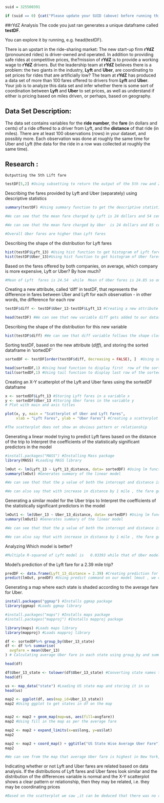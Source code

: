 ```{r}
suid = 325500391
```

```{r}
if (suid == 0) {cat("Please update your SUID (above) before running this code.")} else {cat(paste("Lyft/Uber Fare Comparison Study Number:",suid,"\n")); set.seed(suid); grp1id <- paste("Lyft",substr(as.hexmode(suid),1,2),sep="_"); grp2id <- paste("Uber",substr(as.hexmode(suid),1,2),sep="_"); ssize <- floor(runif(n=1,min=100,max=140)); driver <- 1:ssize; base <-round(rnorm(n=ssize,mean=25,sd=5), digits=2);lyft <- round(rowMeans(cbind(base, runif(ssize,min=15,max=35))),digits=2);if ((suid %% 2)==1) {uber <- round(rowMeans(cbind(base, runif(ssize,min=10,max=40))),digits=2) } else { uber <- round(rowMeans(cbind( base + rexp(n=ssize,rate=0.25), rnorm(n=ssize,mean=25,sd=5))),digits=2)}; testDF <- data.frame(driver,lyft,uber);cat(paste("Sample size for this study:",ssize)); t1 <- testDF[,3] + 0.25*rnorm(n=ssize, (mean(testDF[,3])),sd=5);t <-testDF[,2] + 1.1*rnorm(n=ssize,mean(testDF[,2]),sd=20); t[ t < 0] <- 0;t1[ t1 < 0] <- 0;testDF <- data.frame(driver,lyft,uber, t, t1);if ((suid %% 2)==1) {states <- c("New York", "Texas", "Texas", "Florida")}else {states <- c("California", "California","Texas", "Georgia") }; testDF$tmp1 <- sample(states, nrow(testDF), replace=TRUE); testDF$tmp2 <- testDF$tmp1;rm(states);names(testDF)[2]<-grp1id; names(testDF)[3]<-grp2id;names(testDF)[5]<-paste0(grp2id, "_distance");names(testDF)[4]<-paste0(grp1id, "_distance");names(testDF)[7]<-paste0(grp2id, "_state");names(testDF)[6]<-paste0(grp1id, "_state"); rm(base); rm(lyft); rm(uber); rm(ssize); rm(grp1id); rm(grp2id); rm(driver); rm(t); rm(t1)}
```
##rYdZ Analysis
The code you just ran generates a unique dataframe called **testDF**. 

You can explore it by running, e.g. head(testDF). 

There is an upstart in the ride-sharing market: The new start-up firm **rYdZ** (pronounced rides) is driver-owned and operated. In addition to providing safe rides at competitive prices, the?mission of **rYdZ** is to provide a working wage to **rYdZ** drivers. But the leadership team at **rYdZ** believes there is a problem: the two giants in the industry, **Lyft** and **Uber**, are coordinating to set prices for rides that are artificially low? The team at **rYdZ** has produced a data set of more than 100 fares offered to drivers from **Lyft** and **Uber**. Your job is to analyze this data set and infer whether there is some sort of coordination between **Lyft** and **Uber** to set prices, as well as understand if either is pricing based on miles driven, or perhaps, based on geography.

## Data Set Description: 
The data set contains variables for the **ride number**, the **fare** (in dollars and cents) of a ride offered to a driver from Lyft, and the **distance** of that ride (in miles). There are at least 100 observations (rows) in your dataset, and possibly more. Each observation was done at roughly the same time for Uber and Lyft (the data for the ride in a row was collected at roughly the same time).

## Research :


	Outputting the 5th Lift fare 
```{r}
testDF[5,2] #Using subsetting to return the output of the 5th row and 2nd column which contains 5th Lift fare.Here 5 is the row number and 2 is the column number
```

Describing the fares provided by Lyft and Uber (separately) using descriptive statistics
```{r}
summary(testDF) #Using summary function to get the descriptive statistics of the entire dataframe.

#We can see that the mean fare charged by Lyft is 24 dollars and 54 cents .The maximum fare charged by Lyft is 33.45 and minimum fare charged is 13.39

#We can see that the mean fare charged by Uber  is 24 dollars and 85 cents .The maximum fare charged by Uber  is 46.59 and minimum fare charged is 18.39

#Overall Uber fares are higher than Lyft fares
```

Describing the shape of the distribution for Lyft fares
```{r}
hist(testDF$Lyft_13) #Using hist function to get histogram of Lyft fares and we can see that the distribution is close to normal distribution
hist(testDF$Uber_13)#Using hist function to get histogram of Uber fares and we can see that distribution is close to normal distribution
```

Based on the fares offered by both companies, on average, which company is more expensive, Lyft or Uber? By how much?
```{r}
#Mean of Lyft  fares is 24.54  while  Mean of Uber fares is 24.85 so on an average Uber is more expensive by 31 cents
```

Creating a new attribute, called 'diff' in testDF, that represents the difference in fares between Uber and Lyft for each observation - in other words, the difference for each row
```{r}
testDF$diff <- testDF$Uber_13-testDF$Lyft_13 #Creating a new attribute diff in testDF which is the difference in fares between Uber and Lyft for each observation

head(testDF) #We can see that new variable diff gets added to our dataset DF

```

Describing the shape of the distribution for this new variable
```{r}
hist(testDF$diff) #We can see that diff variable follows the shape close to normal distribution
```

Sorting testDF, based on the new attribute (*diff*), and storing the sorted dataframe in 'sortedDF'
```{r}
sortedDF <- testDF[order(testDF$diff, decreasing = FALSE), ]  #Using subsetting and order function to sort the diff variable in the dataframe testDF in ascending order and storing the output in the variable sortedDF

head(sortedDF,1) #Using head function to display first  row of the sorted dataframe
tail(sortedDF,1) #Using tail function to display last row of the sorted dataframe
```

Creating an X-Y scatterplot of the Lyft and Uber fares using the sortedDF dataframe 

```{r}
x <- sortedDF$Lyft_13 #Storing Lyft fares in a variable x
y <- sortedDF$Uber_13 #Storing Uber fares in the variable y
# Plot with main and axis titles

plot(x, y, main = "Scatterplot of Uber and Lyft Fares",
     xlab = "Lyft Fares", ylab = "Uber Fares") #Creating a scatterplot of Lyft and Uber Fares with Lyft fares on the X-axis ,Uber Fares on the Y axis and giving titles and subtitles to the scatterplot

#The scatterplot does not show an obvious pattern or relationship
```

Generating a linear model trying to predict Lyft fares based on the distance of the trip to  Interpret the coefficients of the statistically significant predictors in the model
```{r}
#install.packages("MASS") #Installing Mass package
library(MASS) #Loading MASS library

lmOut <- lm(Lyft_13 ~ Lyft_13_distance, data= sortedDF) #Using lm function to create a linear model where Lyft fares is the dependent variable and distance of the trip is the independent variable.These variables are coming from the sortedDF dataframe
summary(lmOut) #Generates summary of the linear model

#We can see that that the p value of both the intercept and distance is less than 0.05 so both are statistically significant.

#We can also say that with increase in distance by 1 mile , the fare goes up by 0.03350 dollars

```

Generating a similar model for the Uber trips to Interpret the coefficients of the statistically significant predictors in the model
```{r}
lmOut1 <- lm(Uber_13 ~ Uber_13_distance, data= sortedDF) #Using lm function to create a linear model where Uber fare is the dependent variable and distance of the trip is the independent variable.These variables are coming from the sortedDF dataframe
summary(lmOut1) #Generates summary of the linear model

#We can see that that the p value of both the intercept and distance is less than 0.05 so both are statistically significant.

#We can also say that with increase in distance by 1 mile , the fare goes up by 0.96827 dollars
```

Analyzing Which model is better?
```{r}
#Multiple R-squared of Lyft model is   0.03393 while that of Uber model is 0.9446 .Also p value of the overall equation of lmout is higher than p value of the F-statistic of lmout1 so lmout1 is a better model. We can also say that 94.46% of the change in Uber Fare is explained by change in distance , while only 3% of the change in Lyft fares is explained by the change in distance so lmout1 is a far better model
```

Model's prediction of the Lyft fare for a 2.39 mile trip?
```{r}
predDF <- data.frame(Lyft_13_distance = 2.39) #Creating prediction for distance =2.39 miles and storing it in predDF
predict(lmOut, predDF) #Using predict command on our model lmout , we can see that the fare prediction for distance of 2.39 miles is 23.00 Dollars
```

Generating a map where each state is shaded according to the average fare for Uber.

```{r}
install.packages("ggmap") #Installs ggmap package
library(ggmap) #Loads ggmap library

#install.packages("maps") #Installs maps package
#install.packages("mapproj") #Installs mapproj package

library(maps) #Loads maps library
library(mapproj) #Loads mapproj library

df <- sortedDF%>% group_by(Uber_13_state)
df <- df %>% summarise(
  avgfare = mean(Uber_13) 
) # Calculating average Uber fare in each state using group_by and summarise function

head(df)

df$Uber_13_state <- tolower(df$Uber_13_state) #Converting state names to lower case using tolower function and overwriting Uber_13_state column
head(df)

us <- map_data("state") #Loading US state map and storing it in us
head(us)

map2 <- ggplot(df, aes(map_id=Uber_13_state))
map2 #Using ggplot to get states in df on the map


map2 <- map2 + geom_map(map=us, aes(fill=avgfare))
map2 #Using fill in the map as per the average fare

map2 <- map2 + expand_limits(x=us$long, y=us$lat)
map2

map2 <- map2 + coord_map() + ggtitle("US State Wise Average Uber Fare")
map2

#We can see from the map that average Uber fare is highest in New York,then Texas and then Florida

```

Indicating whether or not Lyft and Uber fares are related based on  data analysis. If the distributions of Lyft fares and Uber fares look similar and the distribution of the differences variable is normal and the X-Y scatterplot shows a clear pattern or relationship, then they may be related, i.e. they may be coordinating prices

```{r}
#Based on the scatterplot we saw ,it can be deduced that there was no relationship or significant pattern that was seen between Uber and Lyft Fares and hence they are not corrdinating prices.Also the distribution of the difference in Uber and Lyft fares follows close to a normal distribution 
```
